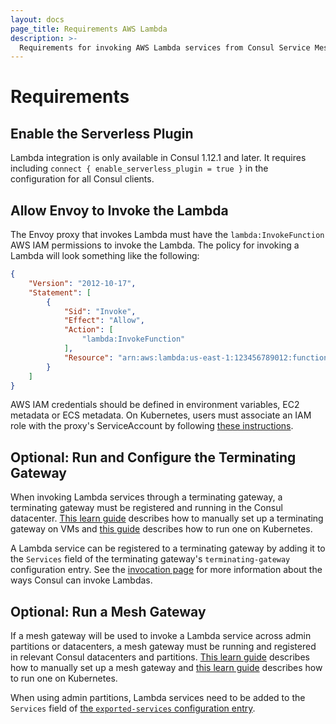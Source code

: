 ```yaml
---
layout: docs
page_title: Requirements AWS Lambda
description: >-
  Requirements for invoking AWS Lambda services from Consul Service Mesh.
---
```


# Requirements

## Enable the Serverless Plugin

Lambda integration is only available in Consul 1.12.1 and later. It requires
including `connect { enable_serverless_plugin = true }` in the configuration
for all Consul clients.

## Allow Envoy to Invoke the Lambda

The Envoy proxy that invokes Lambda must have the `lambda:InvokeFunction` AWS IAM
permissions to invoke the Lambda. The policy for invoking a Lambda will look
something like the following:
```json
{
    "Version": "2012-10-17",
    "Statement": [
        {
            "Sid": "Invoke",
            "Effect": "Allow",
            "Action": [
                "lambda:InvokeFunction"
            ],
            "Resource": "arn:aws:lambda:us-east-1:123456789012:function:example"
        }
    ]
}
```

AWS IAM credentials should be defined in environment variables, EC2 metadata or
ECS metadata. On Kubernetes, users must associate an IAM role with the proxy's
ServiceAccount by following [these
instructions](https://docs.aws.amazon.com/eks/latest/userguide/iam-roles-for-service-accounts.html).


## Optional: Run and Configure the Terminating Gateway

When invoking Lambda services through a terminating gateway, a terminating
gateway must be registered and running in the Consul datacenter. [This learn
guide](https://learn.hashicorp.com/tutorials/consul/terminating-gateways-connect-external-services)
describes how to manually set up a terminating gateway on VMs and [this
guide](/docs/k8s/connect/terminating-gateways) describes how to run one on
Kubernetes.

A Lambda service can be registered to a terminating gateway by adding it to the
`Services` field of the terminating gateway's `terminating-gateway`
configuration entry. See the [invocation page](/docs/lambda/invocation) for
more information about the ways Consul can invoke Lambdas.

## Optional: Run a Mesh Gateway

If a mesh gateway will be used to invoke a Lambda service across admin
partitions or datacenters, a mesh gateway must be running and registered in
relevant Consul datacenters and partitions. [This learn
guide](https://learn.hashicorp.com/tutorials/consul/service-mesh-gateways)
describes how to manually set up a mesh gateway and [this learn
guide](https://learn.hashicorp.com/tutorials/consul/kubernetes-mesh-gateways?in=consul/kubernetes)
describes how to run one on Kubernetes.

When using admin partitions, Lambda services need to be added to the `Services`
field of [the `exported-services` configuration
entry](/docs/connect/config-entries/exported-services).
